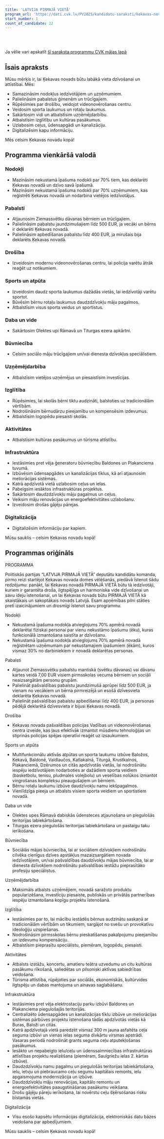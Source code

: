 ```yaml
---
title: 'LATVIJA PIRMAJĀ VIETĀ'
program_url: 'https://dati.cvk.lv/PV2025/kandidatu-saraksti/kekavas-novads/latvija-pirmaja-vieta'
start_number: 1
count_of_candidate: 22
---
```



<Badge text="Nodokļu atvieglojumi" variant="note" size="small" /> <Badge text="Pašvaldības pabalsti" variant="note" size="small" /> <Badge text="Drošības stiprināšana" variant="note" size="small" /> <Badge text="Sporta un atpūtas iespējas" variant="note" size="small" /> <Badge text="Infrastruktūras attīstība" variant="note" size="small" />

<br/><br/> 

<Card title='Šis ir mākslīga intelekta ģenerēts apraksts' icon='starlight'>
    Ja vēlie vari apskatīt <a href={frontmatter.program_url} target='_blank'>šī saraksta programmu CVK mājas lapā</a>
    </Card>

## Īsais apraksts

Mūsu mērķis ir, lai Ķekavas novads būtu labākā vieta dzīvošanai un attīstībai. Mēs: 

*   Samazināsim nodokļus iedzīvotājiem un uzņēmumiem.
*   Palielināsim pabalstus ģimenēm un trūcīgajiem.
*   Rūpēsimies par drošību, veidojot videonovērošanas centru.
*   Veidosim sporta laukumus un rotaļu laukumus.
*   Sakārtosim vidi un atbalstīsim uzņēmējdarbību.
*   Atbalstīsim izglītību un kultūras pasākumus.
*   Uzlabosim ceļus, ūdensapgādi un kanalizāciju.
*   Digitalizēsim kapu informāciju.

Mēs celsim Ķekavas novadu kopā!

## Programma vienkāršā valodā

### Nodokļi
*   Mazināsim nekustamā īpašuma nodokli par 70% tiem, kas deklarēti Ķekavas novadā un dzīvo savā īpašumā.
*   Mazināsim nekustamā īpašuma nodokli par 70% uzņēmumiem, kas reģistrēti Ķekavas novadā un nodarbina vietējos iedzīvotājus.

### Pabalsti
*   Atjaunosim Ziemassvētku dāvanas bērniem un trūcīgajiem.
*   Palielināsim pabalstu jaundzimušajiem līdz 500 EUR, ja vecāki un bērns ir deklarēti Ķekavas novadā.
*   Palielināsim apbedīšanas pabalstu līdz 400 EUR, ja mirušais bija deklarēts Ķekavas novadā.

### Drošība
*   Izveidosim modernu videonovērošanas centru, lai policija varētu ātrāk reaģēt uz notikumiem.

### Sports un atpūta
*   Izveidosim daudz sporta laukumus dažādās vietās, lai iedzīvotāji varētu sportot.
*   Būvēsim bērnu rotaļu laukumus daudzdzīvokļu māju pagalmos.
*   Atbalstīsim visus sporta veidus un sportistus.

### Daba un vide
*   Sakārtosim Olektes upi Rāmavā un Titurgas ezera apkārtni.

### Būvniecība
*   Celsim sociālo māju trūcīgajiem un/vai dienesta dzīvokļus speciālistiem.

### Uzņēmējdarbība
*   Atbalstīsim vietējos uzņēmējus un piesaistīsim investīcijas.

### Izglītība
*   Rūpēsimies, lai skolās bērni tiktu audzināti, balstoties uz tradicionālām vērtībām.
*   Nodrošināsim bērnudārzu pieejamību un kompensēsim izdevumus.
*   Atbalstīsim logopēdu piesaisti skolās.

### Aktivitātes
*   Atbalstīsim kultūras pasākumus un tūrisma attīstību.

### Infrastruktūra
*   Iestāsimies pret vēja ģeneratoru būvniecību Baldones un Plakanciema tuvumā.
*   Izbūvēsim ūdensapgādes un kanalizācijas tīklus, kā arī atjaunosim meliorācijas sistēmas.
*   Katrā apdzīvotā vietā uzlabosim ceļus un ielas.
*   Pabeigsim iesāktos infrastruktūras projektus.
*   Sakārtosim daudzdzīvokļu māju pagalmus un ceļus.
*   Veiksim māju renovācijas un energoefektivitātes uzlabošanu.
*   Izveidosim drošas gājēju pārejas.

### Digitalizācija
*   Digitalizēsim informāciju par kapiem.

Mūsu sauklis – celsim Ķekavas novadu kopā!

## Programmas oriģināls

PROGRAMMA

Politiskās partijas “LATVIJA PIRMAJĀ VIETĀ” deputātu kandidātu komanda, pirmo reizi startējot Ķekavas novada domes vēlēšanās, piedāvā īstenot šādu redzējumu: panākt, lai Ķekavas novadā PIRMAJĀ VIETĀ būtu tā iedzīvotāji, kuriem ir garantēta droša, ilgtspējīga un harmoniska vide dzīvošanai un savu ideju īstenošanai, un lai Ķekavas novads būtu PIRMAJĀ VIETĀ kā skaistākais un sakoptākais novads Latvijā. Esam apņēmības pilni stāties pretī izaicinājumiem un drosmīgi īstenot savu programmu.

Nodokļi
- Nekustamā īpašuma nodokļa atvieglojums 70% apmērā novadā deklarētai fiziskai personai par vienu nekustāmo īpašumu (ēku), kuras funkcionālā izmantošana saistīta ar dzīvošanu.
- Nekustamā īpašuma nodokļa atvieglojums 70% apmērā novadā reģistrētam uzņēmumam par nekustamajiem īpašumiem (ēkām), kuros vismaz 30% no darbiniekiem ir novadā deklarētas personas.

Pabalsti
- Atjaunot Ziemassvētku pabalstu mantiskā (svētku dāvanas) vai dāvanu kartes veidā 7,00 EUR visiem pirmsskolas vecuma bērniem un sociāli neaizsargātām personu grupām.
- Palielināt pašvaldības pabalstu jaundzimušā aprūpei līdz 500 EUR, ja vienam no vecākiem un bērna pirmreizējā un esošā dzīvesvieta deklarēta Ķekavas novadā.
- Palielināt pašvaldības pabalstu apbedīšanai līdz 400 EUR, ja personas pēdējā deklarētā dzīvesvieta ir bijusi Ķekavas novadā.

Drošība
- Ķekavas novada pašvaldības policijas Vadības un videonovērošanas centra izveide, kas ļaus efektīvāk izmantot mūsdienu tehnoloģijas un stiprinās policijas spējas operatīvi reaģēt uz izsaukumiem.

Sports un atpūta
- Multifunkcionālu aktīvās atpūtas un sporta laukumu izbūve Baložos, Ķekavā, Baldonē, Valdlaučos, Katlakalnā, Titurgā, Krustkalnos, Plakanciemā, Dzērumos un citās apdzīvotās vietās, lai nodrošinātu iespēju iedzīvotājiem nodarboties ar dažādiem sporta veidiem (basketbolu, tenisu, pludmales volejbolu) un veselības nolūkos izmantot vingrošanas kompleksu pieaugušajiem un bērniem.
- Bērnu rotaļu laukumu izbūve daudzīvokļu namu iekšpagalmos.
- Vienlīdzīga pieeja un atbalsts visiem sporta veidiem un sportistiem novadā.

Daba un vide
- Olektes upes Rāmavā dabiskās ūdensteces atjaunošana un piegulošās teritorijas labiekārtošana.
- Titurgas ezera piegulošās teritorijas labiekārtošana un pastaigu taku ierīkošana.

Būvniecība
- Sociālās mājas būvniecība, lai ar sociāliem dzīvokļiem nodrošinātu cilvēka cienīgus dzīves apstākļus mazaizsargātiem novada iedzīvotājiem, un/vai pašvaldības daudzīvokļu mājas būvniecība, lai ar dienesta dzīvokļiem nodrošinātu pašvaldības iestāžu pieprasītāko profesiju speciālistus.

Uzņēmējdarbība
- Maksimāls atbalsts uzņēmējiem, novadā saražoto produktu popularizēšana, investīciju piesaiste, publiskās un privātās partnerības iespēju izmantošana kopīgu projektu īstenošanā.

Izglītība
- Iestāsimies par to, lai mācību iestādēs bērnus audzinātu saskaņā ar tradicionālām vērtībām un tikumiem, sargājot no svešu un provokatīvu ideoloģiju uzspiešanas.
- Nodrošināsim pirmsskolas bērnu pieskatīšanas pakalpojumu pieejamību un izdevumu kompensāciju.
- Atbalstīsim pieprasītu speciālistu, piemēram, logopēdu, piesaisti.

Aktivitātes
- Atbalsts izstāžu, koncertu, amatieru teātra uzvedumu un citu kultūras pasākumu rīkošanā, saliedētas un pilsoniski aktīvas sabiedrības veidošana.
- Tūrisma attīstība, rūpējoties par sociālās, ekonomiskās, kultūrvides ilgtspēju un dabas mantojuma un ainavas saglabāšanu.

Infrakstruktūra
- Iestāsimies pret vēja elektrostaciju parku izbūvi Baldones un Plakanciema piegulošajās teritorijās.
- Centralizēto ūdensapgādes un kanalizācijas tīklu izbūve un meliorācijas sistēmas pārbūves projektu īstenošana tādās apdzīvotās vietās kā Buras, Baloži un citās.
- Katrā apdzīvotajā vietā paredzēt vismaz 300 m jauna asfaltēta ceļa seguma izbūvi un vienas ielas seguma divkārtu virsmas apstrādi. Vasaras periodā nodrošināt grants seguma ceļu atputekļošanas pasākumus.
- Iesākto un nepabeigto ielu/ceļu un ūdenssaimniecības infrastruktūras attīstības projektu realizēšana (piemēram, Saulgriežu ielas 2. kārtas izbūve).
- Daudzdzīvokļu namu pagalmu un piegulošās teritorijas labiekārtošana, ielu, ietvju un piebraucamo ceļu segumu kapitālais remonts, ielu apgaismojuma modernizācija un izbūve.
- Daudzdzīvokļu māju renovācijas, kapitālo remontu un energoefektivitātes paaugstināšanas pasākumu veikšana.
- Drošu gājēju pāreju ierīkošana, lai novērstu ceļu šķērsošanas risku bīstamās vietās.

Digitalizācija
- Visu esošo kapsētu informācijas digitalizācija, elektroniskās datu bāzes veidošana par apbedījumiem.

Mūsu sauklis – celsim Ķekavas novadu kopā!
